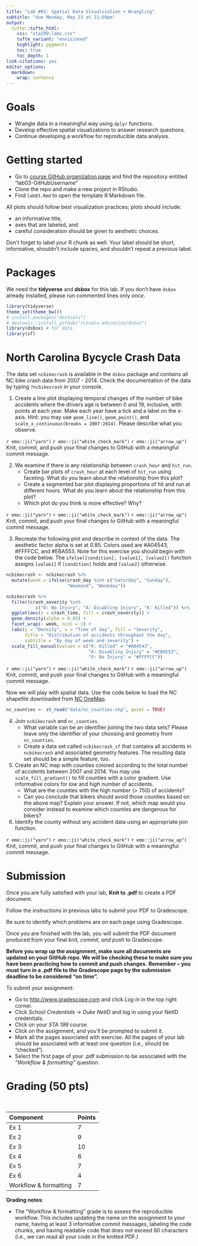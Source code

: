 ```yaml
---
title: "Lab #03: Spatial Data Visualization + Wrangling"
subtitle: "due Monday, May 23 at 11:59pm"
output: 
  tufte::tufte_html:
    css: "sta199-labs.css"
    tufte_variant: "envisioned"
    highlight: pygments
    toc: true
    toc_depth: 1
link-citations: yes
editor_options: 
  markdown: 
    wrap: sentence
---
```


# Goals

- Wrangle data in a meaningful way using `dplyr` functions.
- Develop effective spatial visualizations to answer research questions.
- Continue developing a workflow for reproducible data analysis.

# Getting started

- Go to [course GitHub organization page](https://github.com/sta199-summer22) and find the repository entitled "lab03-GitHubUsername"
- Clone the repo and make a new project in RStudio. 
- Find `lab03.Rmd` to open the template R Markdown file. 

All plots should follow best visualization practices; plots should include:

- an informative title, 
- axes that are labeled, and 
- careful consideration should be given to aesthetic choices.

Don’t forget to label your R chunk as well. Your label should be short, informative, shouldn’t include spaces, and shouldn’t repeat a previous label.

# Packages 

We need the **tidyverse** and **dsbox** for this lab. If you don't have `dsbox` already installed, please run commented lines only *once*. 

```r
library(tidyverse)
theme_set(theme_bw())
# install.packages("devtools")
# devtools::install_github("rstudio-education/dsbox")
library(dsbox) # for data 
library(sf)
```

# North Carolina Bycycle Crash Data  

The data set `ncbikecrash` is available in the `dsbox` package and contains all NC bike crash data from 2007 - 2014. Check the documentation of the data by typing `?ncbikecrash` in your console. 

1. Create a line plot displaying temporal changes of the number of bike accidents where the drivers age is between 0 and 19, inclusive, with points at each year. Make each year have a tick and a label on the x-axis. Hint: you may use  `geom_line()`, `geom_point()`, and `scale_x_continuous(breaks = 2007:2014)`. Please describe what you observe. 

::: {.commit}
`r emo::ji("yarn")` `r emo::ji("white_check_mark")` `r emo::ji("arrow_up")` Knit, commit, and push your final changes to GitHub with a meaningful commit message.
:::

2. We examine if there is any relationship between `crash_hour` and `hit_run`. 
    - Create bar plots of `crash_hour` at each level of `hit_run` using faceting. What do you learn about the relationship from this plot?
    - Create a segmented bar plot displaying proportions of hit and run 
    at different hours. What do you learn about the relationship from this plot?
    - Which plot do you think is more effective? Why? 

::: {.commit}
`r emo::ji("yarn")` `r emo::ji("white_check_mark")` `r emo::ji("arrow_up")` Knit, commit, and push your final changes to GitHub with a meaningful commit message.
:::

3. Recreate the following plot and describe in context of the data. The aesthetic factor alpha is set at 0.85. Colors used are #A04543, #FFFFCC, and #EBA553. Note for this exercise you should begin with the code below. The `ifelse([condition], [value1], [value2])` function assigns `[value1]` if `[condition]` holds and `[value2]` otherwise. 

```r
ncbikecrash <- ncbikecrash %>% 
  mutate(week = ifelse(crash_day %in% c("Saturday", "Sunday"), 
                       "Weekend", "Weekday"))
```

```r
ncbikecrash %>% 
  filter(crash_severity %in% 
           c("O: No Injury", "A: Disabling Injury", "K: Killed")) %>% 
  ggplot(aes(x = crash_time, fill = crash_severity)) + 
  geom_density(alpha = 0.85) + 
  facet_wrap(~ week, ncol = 1) + 
  labs(y = "Density", x = "Time of day", fill = "Severity", 
       title = "Distribution of accidents throughout the day", 
       subtitle = "By day of week and severity") +
  scale_fill_manual(values = c("K: Killed" = "#A04543", 
                               "A: Disabling Injury" = "#EBA553", 
                               "O: No Injury" = "#FFFFCC"))
```

::: {.commit}
`r emo::ji("yarn")` `r emo::ji("white_check_mark")` `r emo::ji("arrow_up")` Knit, commit, and push your final changes to GitHub with a meaningful commit message.
:::

Now we will play with spatial data. Use the code below to load the NC shapefile downloaded from [NC OneMap](https://www.nconemap.gov/datasets/NCEM-GIS::north-carolina-state-and-county-boundary-polygons/about). 

```r
nc_counties <- st_read("data/nc_counties.shp", quiet = TRUE) 
```

4. Join `ncbikecrash` and `nc_counties`.
    - What variable can be an identifier joining the two data sets? 
    Please leave only the identifier of your choosing and geometry from `nc_counties`. 
    - Create a data set called `ncbikecrash_sf` that contains 
    all accidents in `ncbikecrash` and associated geometry features.
    The resulting data set should be a simple feature, too. 


5. Create an NC map with counties colored according to the total number of 
accidents between 2007 and 2014. You may use `scale_fill_gradient()` to fill 
counties with a color gradient. Use informative colors for *low* and *high* number of accidents. 
    - What are the counties with the high number ($>$ 750) of accidents? 
    - Can you conclude that bikers should avoid those counties based on the above map? Explain your answer. If not, which map would you consider instead to examine which counties are dangerous for bikers?


6. Identify the county without any accident data using an appropriate join function. 


::: {.commit}
`r emo::ji("yarn")` `r emo::ji("white_check_mark")` `r emo::ji("arrow_up")` Knit, commit, and push your final changes to GitHub with a meaningful commit message.
:::

# Submission

Once you are fully satisfied with your lab, **Knit to .pdf** to create a PDF 
document.

Follow the instructions in previous labs to submit your PDF to Gradescope.

Be sure to identify which problems are on each page using Gradescope.

Once you are finished with the lab, you will submit the PDF document produced from your final *knit, commit, and push* to Gradescope.

**Before you wrap up the assignment, make sure all documents are updated on your GitHub repo. We will be checking these to make sure you have been practicing how to commit and push changes.** **Remember -- you must turn in a .pdf file to the Gradescope page by the submission deadline to be considered "on time".**

To submit your assignment:

-   Go to <http://www.gradescope.com> and click *Log in* in the top right corner.
-   Click *School Credentials* $\rightarrow$ *Duke NetID* and log in using your NetID credentials.
-   Click on your *STA 199* course.
-   Click on the assignment, and you'll be prompted to submit it.
-   Mark all the pages associated with exercise. All the pages of your lab should be associated with at least one question (i.e., should be "checked").
-   Select the first page of your .pdf submission to be associated with the *"Workflow & formatting"* question.

# Grading (50 pts)

<br>

| Component | Points |
|:----------|:-------|
| Ex 1      | 7      |
| Ex 2      | 9      |
| Ex 3      | 10     |
| Ex 4      | 6      |
| Ex 5      | 7      |
| Ex 6      | 4      |
| Workflow & formatting   | 7      |

**Grading notes**:

-   The "Workflow & formatting" grade is to assess the reproducible workflow. This includes updating the name on the assignment to your name, having at least 3 informative commit messages, labeling the code chunks, and having readable code that does not exceed 80 characters (i.e., we can read all your code in the knitted PDF.)
